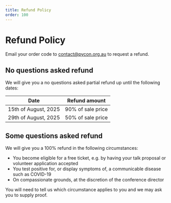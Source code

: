 ```yaml
---
title: Refund Policy
order: 100
---
```


# Refund Policy

Email your order code to contact@pycon.org.au to request a refund.

## No questions asked refund

We will give you a no questions asked partial refund up until the following dates:

| Date | Refund amount |
| - | - |
| 15th of August, 2025 | 90% of sale price |
| 29th of August, 2025 | 50% of sale price |

## Some questions asked refund

We will give you a 100% refund in the following circumstances:
- You become eligible for a free ticket, e.g. by having your talk proposal or volunteer application accepted
- You test positive for, or display symptoms of, a communicable disease such as COVID-19
- On compassionate grounds, at the discretion of the conference director
 
 You will need to tell us which circumstance applies to you and we may ask you to supply proof.